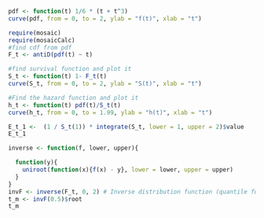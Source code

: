 ```r
pdf <- function(t) 1/6 * (t + t^3)
curve(pdf, from = 0, to = 2, ylab = "f(t)", xlab = "t")


```

```r
require(mosaic)
require(mosaicCalc)
#find cdf from pdf 
F_t <- antiD(pdf(t) ~ t)      
```


```r
#find survival function and plot it 
S_t <- function(t) 1- F_t(t)
curve(S_t, from = 0, to = 2, ylab = "S(t)", xlab = "t")
```

```r
#Find the hazard function and plot it
h_t <- function(t) pdf(t)/S_t(t)
curve(h_t, from = 0, to = 1.99, ylab = "h(t)", xlab = "t")
```

```r
E_t_1 <-  (1 / S_t(1)) * integrate(S_t, lower = 1, upper = 2)$value  
E_t_1
```

```r
inverse <- function(f, lower, upper){

  function(y){
    uniroot(function(x){f(x) - y}, lower = lower, upper = upper)
  }
}
invF <- inverse(F_t, 0, 2) # Inverse distribution function (quantile function)
t_m <- invF(0.5)$root
t_m
```

